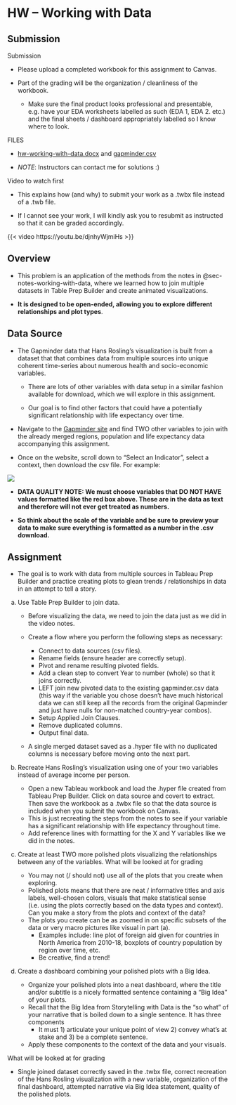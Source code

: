 # HW -- Working with Data {#sec-hw-working-with-data}

## Submission

Submission

-   Please upload a completed workbook for this assignment to Canvas.

-   Part of the grading will be the organization / cleanliness of the workbook.

    -   Make sure the final product looks professional and presentable, e.g. have your EDA worksheets labelled as such (EDA 1, EDA 2. etc.) and the final sheets / dashboard appropriately labelled so I know where to look.

FILES

-   [hw-working-with-data.docx](https://github.com/coltongearhart/dana320/blob/main/tableau/working-with-data.docx) and [gapminder.csv](https://github.com/coltongearhart/dana320/blob/main/tableau/gapminder.csv)

-   *NOTE*: Instructors can contact me for solutions :)

Video to watch first

-   This explains how (and why) to submit your work as a .twbx file instead of a .twb file.

-   If I cannot see your work, I will kindly ask you to resubmit as instructed so that it can be graded accordingly.

{{< video https://youtu.be/djnhyWjmiHs >}}

## Overview

-   This problem is an application of the methods from the notes in @sec-notes-working-with-data, where we learned how to join multiple datasets in Table Prep Builder and create animated visualizations.

-   **It is designed to be open-ended, allowing you to explore different relationships and plot types**.

## Data Source

-   The Gapminder data that Hans Rosling's visualization is built from a dataset that that combines data from multiple sources into unique coherent time-series about numerous health and socio-economic variables.

    -   There are lots of other variables with data setup in a similar fashion available for download, which we will explore in this assignment.

    -   Our goal is to find other factors that could have a potentially significant relationship with life expectancy over time.

-   Navigate to the [Gapminder site](https://www.gapminder.org/data/) and find TWO other variables to join with the already merged regions, population and life expectancy data accompanying this assignment.

-   Once on the website, scroll down to "Select an Indicator", select a context, then download the csv file. For example:

![](images/hw2.2-data.png){fig-align="left"}

-   **DATA QUALITY NOTE: We must choose variables that DO NOT HAVE values formatted like the red box above. These are in the data as text and therefore will not ever get treated as numbers.**

-   **So think about the scale of the variable and be sure to preview your data to make sure everything is formatted as a number in the .csv download.**

## Assignment

-   The goal is to work with data from multiple sources in Tableau Prep Builder and practice creating plots to glean trends / relationships in data in an attempt to tell a story.

a.  Use Table Prep Builder to join data.

    -   Before visualizing the data, we need to join the data just as we did in the video notes.

    -   Create a flow where you perform the following steps as necessary:

        -   Connect to data sources (csv files).
        -   Rename fields (ensure header are correctly setup).
        -   Pivot and rename resulting pivoted fields.
        -   Add a clean step to convert Year to number (whole) so that it joins correctly.
        -   LEFT join new pivoted data to the existing gapminder.csv data (this way if the variable you chose doesn't have much historical data we can still keep all the records from the original Gapminder and just have nulls for non-matched country-year combos).
        -   Setup Applied Join Clauses.
        -   Remove duplicated columns.
        -   Output final data.

    -   A single merged dataset saved as a .hyper file with no duplicated columns is necessary before moving onto the next part.

b.  Recreate Hans Rosling's visualization using one of your two variables instead of average income per person.

    -   Open a new Tableau workbook and load the .hyper file created from Tableau Prep Builder. Click on data source and covert to extract. Then save the workbook as a .twbx file so that the data source is included when you submit the workbook on Canvas.
    -   This is just recreating the steps from the notes to see if your variable has a significant relationship with life expectancy throughout time.
    -   Add reference lines with formatting for the X and Y variables like we did in the notes.

c.  Create at least TWO more polished plots visualizing the relationships between any of the variables. What will be looked at for grading

    -   You may not (/ should not) use all of the plots that you create when exploring.
    -   Polished plots means that there are neat / informative titles and axis labels, well-chosen colors, visuals that make statistical sense (i.e. using the plots correctly based on the data types and context). Can you make a story from the plots and context of the data?
    -   The plots you create can be as zoomed in on specific subsets of the data or very macro pictures like visual in part (a).
        -   Examples include: line plot of foreign aid given for countries in North America from 2010-18, boxplots of country population by region over time, etc.
        -   Be creative, find a trend!

d.  Create a dashboard combining your polished plots with a Big Idea.

    -   Organize your polished plots into a neat dashboard, where the title and/or subtitle is a nicely formatted sentence containing a "Big Idea" of your plots.
    -   Recall that the Big Idea from Storytelling with Data is the "so what" of your narrative that is boiled down to a single sentence. It has three components
        -   It must 1) articulate your unique point of view 2) convey what's at stake and 3) be a complete sentence.
    -   Apply these components to the context of the data and your visuals.

What will be looked at for grading

-   Single joined dataset correctly saved in the .twbx file, correct recreation of the Hans Rosling visualization with a new variable, organization of the final dashboard, attempted narrative via Big Idea statement, quality of the polished plots.
